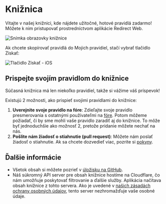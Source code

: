 # Knižnica

Vitajte v našej knižnici, kde nájdete užitočné, hotové pravidlá zadarmo! Môžete k nim pristupovať prostredníctvom aplikácie Redirect Web.

![Snímka obrazovky knižnice](/img/library-screenshot.webp)

Ak chcete skopírovať pravidlá do Mojich pravidiel, stačí vybrať tlačidlo Získať:

![Tlačidlo Získať - iOS](/img/library-get-button-ios.gif)

## Prispejte svojím pravidlom do knižnice

Súčasná knižnica má len niekoľko pravidiel, takže si vážime váš príspevok!

Existujú 2 možnosti, ako prispieť svojimi pravidlami do knižnice:

1. **Uverejnite svoje pravidlo na fóre**: Zdieľajte svoje pravidlo presmerovania s ostatnými používateľmi na [fóre](https://github.com/mshibanami/redirect-web/discussions/categories/redirect-rules). Potom môžeme požiadať, či by sme mohli vaše pravidlo zaradiť aj do knižnice. To môže byť jednoduchšie ako možnosť 2, pretože pridanie môžete nechať na nás.
2. **Pošlite nám žiadosť o stiahnutie (pull request)**: Môžete nám poslať žiadosť o stiahnutie. Ak sa chcete dozvedieť viac, pozrite si [pokyny](https://github.com/mshibanami/redirect-web/tree/main/library).

## Ďalšie informácie

- Všetok obsah si môžete pozrieť v [úložisku na GitHub](https://github.com/mshibanami/redirect-web/tree/main/library).
- Náš súkromný API server pre obsah knižnice hostíme na Cloudflare, čo nám umožňuje poskytovať filtrovanie a ďalšie služby. Aplikácia načítava obsah knižnice z tohto servera. Ako je uvedené v [našich zásadách ochrany osobných údajov](privacy-policy.mdx), tento server nezhromažďuje vaše osobné údaje.
